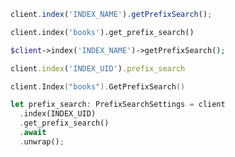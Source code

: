 <CodeGroup>

```javascript JS
client.index('INDEX_NAME').getPrefixSearch();
```

```python Python
client.index('books').get_prefix_search()
```

```php PHP
$client->index('INDEX_NAME')->getPrefixSearch();
```

```ruby Ruby
client.index('INDEX_UID').prefix_search
```

```go Go
client.Index("books").GetPrefixSearch()
```

```rust Rust
let prefix_search: PrefixSearchSettings = client
  .index(INDEX_UID)
  .get_prefix_search()
  .await
  .unwrap();
```
</CodeGroup>
